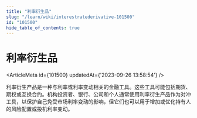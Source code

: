 ```yaml
---
title: "利率衍生品"
slug: "/learn/wiki/interestratederivative-101500"
id: "101500"
hide_table_of_contents: true
---
```



# 利率衍生品

<ArticleMeta id={101500} updatedAt={'2023-09-26 13:58:54'} />
<div className='border-solid border-b border-t-0 my-4 border-[var(--ifm-color-gray-300)]' />

利率衍生产品是一种与利率或利率变动相关的金融工具。这些工具可能包括期货、期权或互换合约。机构投资者、银行、公司和个人通常使用利率衍生产品作为对冲工具，以保护自己免受市场利率变动的影响，但它们也可以用于增加或优化持有人的风险配置或投机利率变动。
